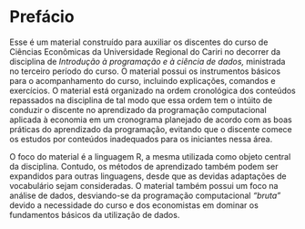 # Prefácio {.unnumbered}

Esse é um material construído para auxiliar os discentes do curso de Ciências Econômicas da Universidade Regional do Cariri no decorrer da disciplina de *Introdução à programação e à ciência de dados,* ministrada no terceiro período do curso. O material possui os instrumentos básicos para o acompanhamento do curso, incluindo explicações, comandos e exercícios. O material está organizado na ordem cronológica dos conteúdos repassados na disciplina de tal modo que essa ordem tem o intúito de conduzir o discente no aprendizado da programação computacional aplicada à economia em um cronograma planejado de acordo com as boas práticas do aprendizado da programação, evitando que o discente comece os estudos por conteúdos inadequados para os iniciantes nessa área.

O foco do material é a linguagem R, a mesma utilizada como objeto central da disciplina. Contudo, os métodos de aprendizado também podem ser expandidos para outras linguagens, desde que as devidas adaptações de vocabulário sejam consideradas. O material também possui um foco na análise de dados, desviando-se da programação computacional *"bruta"* devido a necessidade do curso e dos economistas em dominar os fundamentos básicos da utilização de dados.
